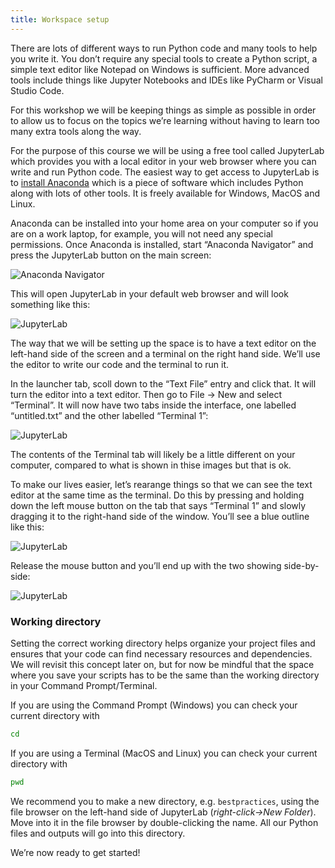 ```yaml
---
title: Workspace setup
---
```


There are lots of different ways to run Python code and many tools to help you write it. You don't require any special tools to create a Python script, a simple text editor like Notepad on Windows is sufficient. More advanced tools include things like Jupyter Notebooks and IDEs like PyCharm or Visual Studio Code.

For this workshop we will be keeping things as simple as possible in order to allow us to focus on the topics we're learning without having to learn too many extra tools along the way.

For the purpose of this course we will be using a free tool called JupyterLab which provides you with a local editor in your web browser where you can write and run Python code. The easiest way to get access to JupyterLab is to [install Anaconda](https://www.anaconda.com/products/individual#Downloads) which is a piece of software which includes Python along with lots of other tools. It is freely available for Windows, MacOS and Linux.

Anaconda can be installed into your home area on your computer so if you are on a work laptop, for example, you will not need any special permissions. Once Anaconda is installed, start "Anaconda Navigator" and press the JupyterLab button on the main screen:

![](../assets/navigator.png "Anaconda Navigator")

This will open JupyterLab in your default web browser and will look something like this:

![](../assets/jupyterlab1.png "JupyterLab")

The way that we will be setting up the space is to have a text editor on the left-hand side of the screen and a terminal on the right hand side. We'll use the editor to write our code and the terminal to run it.

In the launcher tab, scoll down to the "Text File" entry and click that. It will turn the editor into a text editor. Then go to File → New and select "Terminal". It will now have two tabs inside the interface, one labelled "untitled.txt" and the other labelled "Terminal 1":

![](../assets/jupyterlab2.png "JupyterLab")

The contents of the Terminal tab will likely be a little different on your computer, compared to what is shown in thise images but that is ok.

To make our lives easier, let's rearange things so that we can see the text editor at the same time as the terminal. Do this by pressing and holding down the left mouse button on the tab that says "Terminal 1" and slowly dragging it to the right-hand side of the window. You'll see a blue outline like this:

![](../assets/jupyterlab3.png "JupyterLab")

Release the mouse button and you'll end up with the two showing side-by-side:

![](../assets/jupyterlab4.png "JupyterLab")


### Working directory

Setting the correct working directory helps organize your project files and ensures that your code can find necessary resources and dependencies. We will revisit this concept later on, but for now be mindful that the space where you save your scripts has to be the same than the working directory in your Command Prompt/Terminal.

If you are using the Command Prompt (Windows) you can check your current directory with
```.bash
cd
```

If you are using a Terminal (MacOS and Linux) you can check your current directory with
```.bash
pwd
```

We recommend you to make a new directory, e.g. `bestpractices`, using the file browser on the left-hand side of JupyterLab (*right-click→New Folder*). Move into it in the file browser by double-clicking the name. All our Python files and outputs will go into this directory.


We're now ready to get started!

